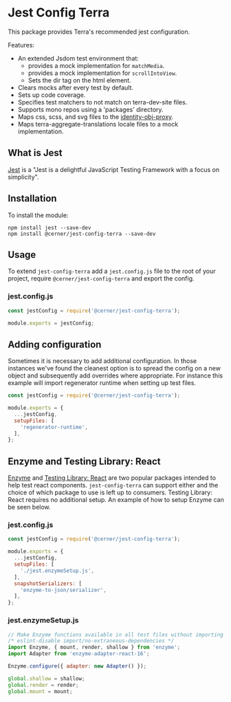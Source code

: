 
<Badge />

# Jest Config Terra

This package provides Terra's recommended jest configuration.

Features:
* An extended Jsdom test environment that:
  * provides a mock implementation for `matchMedia`.
  * provides a mock implementation for `scrollIntoView`.
  * Sets the dir tag on the html element.
* Clears mocks after every test by default.
* Sets up code coverage.
* Specifies test matchers to not match on terra-dev-site files.
* Supports mono repos using a 'packages' directory.
* Maps css, scss, and svg files to the [identity-obj-proxy](https://github.com/keyz/identity-obj-proxy).
* Maps terra-aggregate-translations locale files to a mock implementation.


## What is Jest

[Jest](https://eslint.org/) is a "Jest is a delightful JavaScript Testing Framework with a focus on simplicity".

## Installation

To install the module:

```shell
npm install jest --save-dev
npm install @cerner/jest-config-terra --save-dev
```

## Usage
To extend `jest-config-terra` add a `jest.config.js` file to the root of your project, require `@cerner/jest-config-terra` and export the config.

### jest.config.js

```js
const jestConfig = require('@cerner/jest-config-terra');

module.exports = jestConfig;

```
## Adding configuration

Sometimes it is necessary to add additional configuration. In those instances we've found the cleanest option is to spread the config on a new object and subsequently add overrides where appropriate. For instance this example will import regenerator runtime when setting up test files.

```js
const jestConfig = require('@cerner/jest-config-terra');

module.exports = {
  ...jestConfig,
  setupFiles: [
    'regenerator-runtime',
  ],
};

```

## Enzyme and Testing Library: React

[Enzyme](https://enzymejs.github.io/enzyme/) and [Testing Library: React](https://testing-library.com/docs/react-testing-library/intro) are two popular packages intended to help test react components. `jest-config-terra` can support either and the choice of which package to use is left up to consumers. Testing Library: React requires no additional setup. An example of how to setup Enzyme can be seen below.

### jest.config.js

```js
const jestConfig = require('@cerner/jest-config-terra');

module.exports = {
  ...jestConfig,
  setupFiles: [
    './jest.enzymeSetup.js',
  ],
  snapshotSerializers: [
    'enzyme-to-json/serializer',
  ],
};
```

### jest.enzymeSetup.js

```js
// Make Enzyme functions available in all test files without importing
/* eslint-disable import/no-extraneous-dependencies */
import Enzyme, { mount, render, shallow } from 'enzyme';
import Adapter from 'enzyme-adapter-react-16';

Enzyme.configure({ adapter: new Adapter() });

global.shallow = shallow;
global.render = render;
global.mount = mount;
```